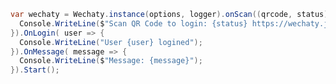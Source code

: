 ```csharp
var wechaty = Wechaty.instance(options, logger).onScan((qrcode, status) => {
  Console.WriteLine($"Scan QR Code to login: {status} https://wechaty.js.org/qrcode/{(qrcode)}`");
}).OnLogin( user => {
  Console.WriteLine("User {user} logined");
}).OnMessage( message => {
  Console.WriteLine($"Message: {message}");
}).Start();
```
